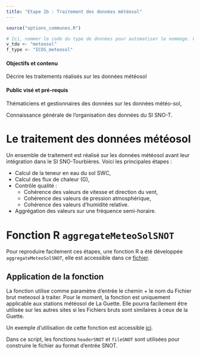 ```yaml
---
title: "Etape 2b : Traitement des données météosol"
---
```


```r
source("options_communes.R")
```

```r
# Ici, nommer le code du type de données pour automatiser le nommage. Cette variable est également utilisée dans les tableaux pour filtrer par type de données
v_tdo <- "meteosol"
f_type <- "ICOS_meteosol"
```

<div class="alert alert-success" role="alert">
  <h4 class="alert-heading">**Objectifs et contenu**</h4>
  <p>Décrire les traitements réalisés sur les données météosol</p>
</div>

<div class="alert alert-info" role="alert">
  <h4 class="alert-heading">**Public visé et pré-requis**</h4>
  <p>Thématiciens et gestionnaires des données sur les données météo-sol,</p>
  <p>Connaissance générale de l'organisation des données du SI SNO-T.</p>
</div>

# Le traitement des données météosol

Un ensemble de traitement est réalisé sur les données météosol avant leur intégration dans le SI SNO-Tourbières. Voici les principales étapes : 

- Calcul de la teneur en eau du sol SWC,
- Calcul des flux de chaleur (G),
- Contrôle qualité : 
  - Cohérence des valeurs de vitesse et direction du vent,
  - Cohérence des valeurs de pression atmosphérique,
  - Cohérence des valeurs d'humidité relative.
- Aggrégation des valeurs sur une fréquence semi-horaire.

# Fonction R `aggregateMeteoSolSNOT`

Pour reproduire facilement ces étapes, une fonction R a été développée `aggregateMeteoSolSNOT`, elle est accessible dans ce [fichier](https://forge-osuc.cnrs-orleans.fr/projects/sie-sno-tourbiere/repository/revisions/master/raw/Developpement/Scripts/F_fileSNOT.R).

## Application de la fonction

La fonction utilise comme paramètre d'entrée le chemin + le nom du Fichier brut meteosol à traiter. Pour le moment, la fonction est uniquement applicable aux stations météosol de La Guette. Elle pourra facilement être utilisée sur les autres sites si les Fichiers bruts sont similaires à ceux de la Guette.

Un exemple d'utilisation de cette fonction est accessible [ici](https://github.com/Rosalien/doc_snot/raw/master/Data/lgt/bm1/meteosol/2b_TRAITEMENT_meteosol/lgtMeteosolToSNOT_manuel.R).

Dans ce script, les fonctions `headerSNOT` et `fileSNOT` sont utilisées pour construire le fichier au format d'entrée SNOT.

